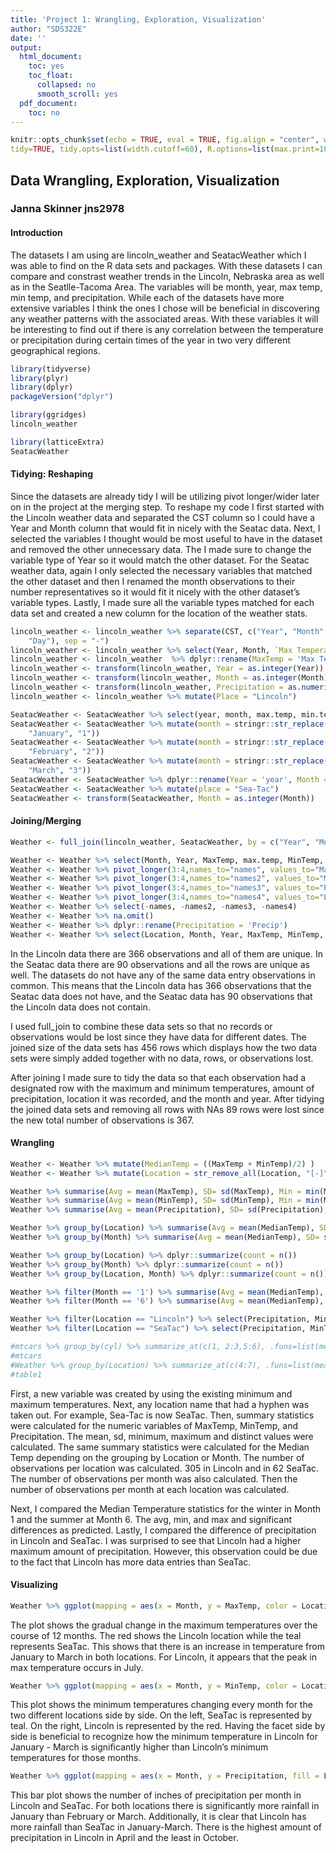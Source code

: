 ```yaml
---
title: 'Project 1: Wrangling, Exploration, Visualization'
author: "SDS322E"
date: ''
output:
  html_document:
    toc: yes
    toc_float:
      collapsed: no
      smooth_scroll: yes
  pdf_document:
    toc: no
---
```


```r
knitr::opts_chunk$set(echo = TRUE, eval = TRUE, fig.align = "center", warning = F, message = F,
tidy=TRUE, tidy.opts=list(width.cutoff=60), R.options=list(max.print=100))
```

## Data Wrangling, Exploration, Visualization

### Janna Skinner jns2978

#### Introduction 

The datasets I am using are lincoln_weather and SeatacWeather which I was able to find on the R data sets and packages. With these datasets I can compare and constrast weather trends in the Lincoln, Nebraska area as well as in the Seatlle-Tacoma Area. The variables will be month, year, max temp, min temp, and precipitation. While each of the datasets have more extensive variables I think the ones I chose will be beneficial in discovering any weather patterns with the associated areas. With these variables it will be interesting to find out if there is any correlation between the temperature or precipitation during certain times of the year in two very different geographical regions. 

```R
library(tidyverse)
library(plyr)
library(dplyr)
packageVersion("dplyr")

library(ggridges)
lincoln_weather

library(latticeExtra)
SeatacWeather

```

#### Tidying: Reshaping

Since the datasets are already tidy I will be utilizing pivot longer/wider later on in the project at the merging step. To reshape my code I first started with the Lincoln weather data and separated the CST column so I could have a Year and Month column that would fit in nicely with the Seatac data. Next, I selected the variables I thought would be most useful to have in the dataset and removed the other unnecessary data. The I made sure to change the variable type of Year so it would match the other dataset. For the Seatac weather data, again I only selected the necessary variables that matched the other dataset and then I renamed the month observations to their number representatives so it would fit it nicely with the other dataset's variable types. Lastly, I made sure all the variable types matched for each data set and created a new column for the location of the weather stats.

```R
lincoln_weather <- lincoln_weather %>% separate(CST, c("Year", "Month", 
    "Day"), sep = "-")
lincoln_weather <- lincoln_weather %>% select(Year, Month, `Max Temperature [F]`, `Min Temperature [F]`, `Precipitation [In]`)
lincoln_weather <- lincoln_weather  %>% dplyr::rename(MaxTemp = 'Max Temperature [F]', MinTemp = 'Min Temperature [F]', Precipitation = 'Precipitation [In]')
lincoln_weather <- transform(lincoln_weather, Year = as.integer(Year))
lincoln_weather <- transform(lincoln_weather, Month = as.integer(Month))
lincoln_weather <- transform(lincoln_weather, Precipitation = as.numeric(Precipitation))
lincoln_weather <- lincoln_weather %>% mutate(Place = "Lincoln")

SeatacWeather <- SeatacWeather %>% select(year, month, max.temp, min.temp, precip)
SeatacWeather <- SeatacWeather %>% mutate(month = stringr::str_replace(month, 
    "January", "1"))
SeatacWeather <- SeatacWeather %>% mutate(month = stringr::str_replace(month, 
    "February", "2"))
SeatacWeather <- SeatacWeather %>% mutate(month = stringr::str_replace(month, 
    "March", "3"))
SeatacWeather <- SeatacWeather %>% dplyr::rename(Year = 'year', Month = 'month')
SeatacWeather <- SeatacWeather %>% mutate(place = "Sea-Tac")
SeatacWeather <- transform(SeatacWeather, Month = as.integer(Month))
```

    
#### Joining/Merging

```R
Weather <- full_join(lincoln_weather, SeatacWeather, by = c("Year", "Month"))

Weather <- Weather %>% select(Month, Year, MaxTemp, max.temp, MinTemp, min.temp, Precipitation, precip, Place, place)
Weather <- Weather %>% pivot_longer(3:4,names_to="names", values_to="MaxTemp")
Weather <- Weather %>% pivot_longer(3:4,names_to="names2", values_to="MinTemp")
Weather <- Weather %>% pivot_longer(3:4,names_to="names3", values_to="Precip")
Weather <- Weather %>% pivot_longer(3:4,names_to="names4", values_to="Location")
Weather <- Weather %>% select(-names, -names2, -names3, -names4)
Weather <- Weather %>% na.omit()
Weather <- Weather %>% dplyr::rename(Precipitation = 'Precip')
Weather <- Weather %>% select(Location, Month, Year, MaxTemp, MinTemp, Precipitation)

```

In the Lincoln data there are 366 observations and all of them are unique. In the Seatac data there are 90 observations and all the rows are unique as well. The datasets do not have any of the same data entry observations in common. This means that the Lincoln data has 366 observations that the Seatac data does not have, and the Seatac data has 90 observations that the Lincoln data does not contain.

I used full_join to combine these data sets so that no records or observations would be lost since they have data for different dates. The joined size of the data sets has 456 rows which displays how the two data sets were simply added together with no data, rows, or observations lost.

After joining I made sure to tidy the data so that each observation had a designated row with the maximum and minimum temperatures, amount of precipitation, location it was recorded, and the month and year. After tidying the joined data sets and removing all rows with NAs 89 rows were lost since the new total number of observations is 367.

####  Wrangling

```R
Weather <- Weather %>% mutate(MedianTemp = ((MaxTemp + MinTemp)/2) )
Weather <- Weather %>% mutate(Location = str_remove_all(Location, "[-]"))

Weather %>% summarise(Avg = mean(MaxTemp), SD= sd(MaxTemp), Min = min(MaxTemp), Max = max(MaxTemp), UniqueTemps = n_distinct(MaxTemp) )
Weather %>% summarise(Avg = mean(MinTemp), SD= sd(MinTemp), Min = min(MinTemp), Max = max(MinTemp), UniqueTemps = n_distinct(MinTemp))
Weather %>% summarise(Avg = mean(Precipitation), SD= sd(Precipitation), Min = min(Precipitation), Max = max(Precipitation), UniqueAmounts = n_distinct(Precipitation))

Weather %>% group_by(Location) %>% summarise(Avg = mean(MedianTemp), SD= sd(MedianTemp), Min = min(MedianTemp), Max = max(MedianTemp), UniqueTemps = n_distinct(MedianTemp) )
Weather %>% group_by(Month) %>% summarise(Avg = mean(MedianTemp), SD= sd(MedianTemp), Min = min(MedianTemp), Max = max(MedianTemp), UniqueTemps = n_distinct(MedianTemp) )

Weather %>% group_by(Location) %>% dplyr::summarize(count = n())
Weather %>% group_by(Month) %>% dplyr::summarize(count = n()) 
Weather %>% group_by(Location, Month) %>% dplyr::summarize(count = n()) 

Weather %>% filter(Month == '1') %>% summarise(Avg = mean(MedianTemp), SD= sd(MedianTemp), Min = min(MedianTemp), Max = max(MedianTemp), UniqueTemps = n_distinct(MedianTemp) )
Weather %>% filter(Month == '6') %>% summarise(Avg = mean(MedianTemp), SD= sd(MedianTemp), Min = min(MedianTemp), Max = max(MedianTemp), UniqueTemps = n_distinct(MedianTemp) )

Weather %>% filter(Location == "Lincoln") %>% select(Precipitation, MinTemp, MaxTemp) %>% arrange(desc(Precipitation))
Weather %>% filter(Location == "SeaTac") %>% select(Precipitation, MinTemp,MaxTemp) %>% arrange(desc(Precipitation))
```

```R
#mtcars %>% group_by(cyl) %>% summarize_at(c(1, 2:3,5:6), .funs=list(mean=mean,sd=sd)) %>% pivot_longer(-1) %>% separate(name, into=c("name","stat")) %>% pivot_wider() -> table1
#mtcars
#Weather %>% group_by(Location) %>% summarize_at(c(4:7), .funs=list(mean=mean,sd=sd)) %>% pivot_longer(-1) %>% separate(name, into=c("name","stat")) %>% pivot_wider() -> table1
#table1
```
First, a new variable was created by using the existing minimum and maximum temperatures. Next, any location name that had a hyphen was taken out. For example, Sea-Tac is now SeaTac. Then, summary statistics were calculated for the numeric variables of MaxTemp, MinTemp, and Precipitation. The mean, sd, minimum, maximum and distinct values were calculated. The same summary statistics were calculated for the Median Temp depending on the grouping by Location or Month. The number of observations per location was calculated. 305 in Lincoln and in 62 SeaTac. The number of observations per month was also calculated. Then the number of observations per month at each location was calculated.

Next, I compared the Median Temperature statistics for the winter in Month 1 and the summer at Month 6. The avg, min, and max and significant differences as predicted. Lastly, I compared the difference of precipitation in Lincoln and SeaTac. I was surprised to see that Lincoln had a higher maximum amount of precipitation. However, this observation could be due to the fact that Lincoln has more data entries than SeaTac.


#### Visualizing

```R
Weather %>% ggplot(mapping = aes(x = Month, y = MaxTemp, color = Location))  + geom_point() +geom_smooth() + ylab("Max Temperature [F]") + scale_x_continuous(breaks = seq(0, 12, 1)) + ggtitle("Max Temperatures based on Month") + theme(plot.title = element_text(size = rel(2)))
```

The plot shows the gradual change in the maximum temperatures over the course of 12 months. The red shows the Lincoln location while the teal represents SeaTac. This shows that there is an increase in temperature from January to March in both locations. For Lincoln, it appears that the peak in max temperature occurs in July. 

```R
Weather %>% ggplot(mapping = aes(x = Month, y = MinTemp, color = Location))  + geom_point() + geom_line() +facet_wrap(~Year) + ylab("Min Temperature [F]") + scale_x_continuous(breaks = seq(0, 12, 1)) + ggtitle("Min Temperatures based on Month and Location") + theme(axis.line = element_line(size = 3, color = "grey"))
```

This plot shows the minimum temperatures changing every month for the two different locations side by side. On the left, SeaTac is represented by teal. On the right, Lincoln is represented by the red. Having the facet side by side is beneficial to recognize how the minimum temperature in Lincoln for January - March is significantly higher than Lincoln's minimum temperatures for those months.

```R
Weather %>% ggplot(mapping = aes(x = Month, y = Precipitation, fill = Location)) + geom_bar(stat = "summary", fun = mean) + ylab("Precipitation [In]") + scale_x_continuous(breaks = seq(0, 12, 1)) + ggtitle("Precipitation based on Month and Location") + geom_errorbar(stat = "summary", fun.data = mean_se, width = 0.25) + scale_fill_brewer() + theme(panel.background = element_rect(fill = "white", color = "grey"))
```

This bar plot shows the number of inches of precipitation per month in Lincoln and SeaTac. For both locations there is significantly more rainfall in January than February or March. Additionally, it is clear that Lincoln has more rainfall than SeaTac in January-March. There is the highest amount of precipitation in Lincoln in April and the least in October.







